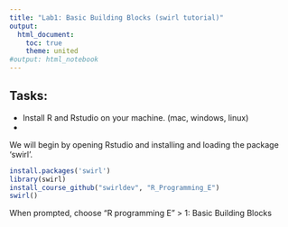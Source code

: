 ```yaml
---
title: "Lab1: Basic Building Blocks (swirl tutorial)"
output:
  html_document:
    toc: true
    theme: united
#output: html_notebook
---
```


## Tasks:

* Install R and Rstudio on your machine. (mac, windows, linux)
* 



We will begin by opening Rstudio and installing and loading the package 'swirl'.

```r
install.packages('swirl')
library(swirl)
install_course_github("swirldev", "R_Programming_E")
swirl()
```

When prompted, choose "R programming E" > 1: Basic Building Blocks

